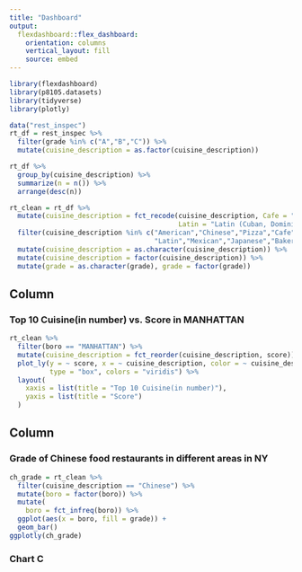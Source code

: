 ```yaml
---
title: "Dashboard"
output: 
  flexdashboard::flex_dashboard:
    orientation: columns
    vertical_layout: fill
    source: embed
---
```


```r
library(flexdashboard)
library(p8105.datasets)
library(tidyverse)
library(plotly)
```

```r
data("rest_inspec")
rt_df = rest_inspec %>% 
  filter(grade %in% c("A","B","C")) %>% 
  mutate(cuisine_description = as.factor(cuisine_description))

rt_df %>% 
  group_by(cuisine_description) %>% 
  summarize(n = n()) %>% 
  arrange(desc(n))

rt_clean = rt_df %>%
  mutate(cuisine_description = fct_recode(cuisine_description, Cafe = "CafÃ©/Coffee/Tea", 
                                          Latin = "Latin (Cuban, Dominican, Puerto Rican, South & Central American)")) %>% 
  filter(cuisine_description %in% c("American","Chinese","Pizza","Cafe","Italian",
                                    "Latin","Mexican","Japanese","Bakery","Caribbean")) %>% 
  mutate(cuisine_description = as.character(cuisine_description)) %>% 
  mutate(cuisine_description = factor(cuisine_description)) %>% 
  mutate(grade = as.character(grade), grade = factor(grade))
```



Column {data-width=650}
-----------------------------------------------------------------------

### Top 10 Cuisine(in number) vs. Score in MANHATTAN

```r
rt_clean %>%
  filter(boro == "MANHATTAN") %>% 
  mutate(cuisine_description = fct_reorder(cuisine_description, score)) %>%
  plot_ly(y = ~ score, x = ~ cuisine_description, color = ~ cuisine_description,
          type = "box", colors = "viridis") %>% 
  layout(
    xaxis = list(title = "Top 10 Cuisine(in number)"),
    yaxis = list(title = "Score")
  )
```

Column {data-width=350}
-----------------------------------------------------------------------

### Grade of Chinese food restaurants in different areas in NY

```r
ch_grade = rt_clean %>% 
  filter(cuisine_description == "Chinese") %>%
  mutate(boro = factor(boro)) %>% 
  mutate(
    boro = fct_infreq(boro)) %>%
  ggplot(aes(x = boro, fill = grade)) + 
  geom_bar()
ggplotly(ch_grade)
```

### Chart C

```r

```

